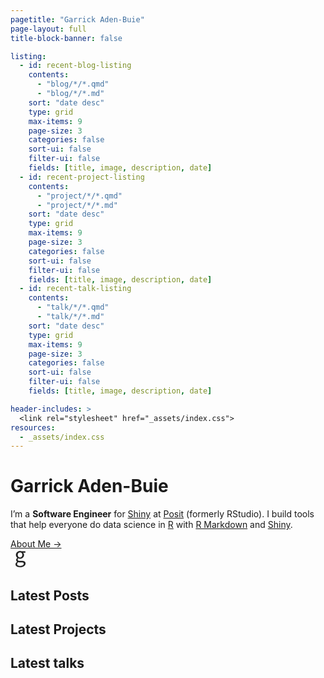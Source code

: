```yaml
---
pagetitle: "Garrick Aden-Buie"
page-layout: full
title-block-banner: false

listing:
  - id: recent-blog-listing
    contents:
      - "blog/*/*.qmd"
      - "blog/*/*.md"
    sort: "date desc"
    type: grid
    max-items: 9
    page-size: 3
    categories: false
    sort-ui: false
    filter-ui: false
    fields: [title, image, description, date]
  - id: recent-project-listing
    contents:
      - "project/*/*.qmd"
      - "project/*/*.md"
    sort: "date desc"
    type: grid
    max-items: 9
    page-size: 3
    categories: false
    sort-ui: false
    filter-ui: false
    fields: [title, image, description, date]
  - id: recent-talk-listing
    contents:
      - "talk/*/*.qmd"
      - "talk/*/*.md"
    sort: "date desc"
    type: grid
    max-items: 9
    page-size: 3
    categories: false
    sort-ui: false
    filter-ui: false
    fields: [title, image, description, date]

header-includes: >
  <link rel="stylesheet" href="_assets/index.css">
resources:
  - _assets/index.css
---
```


```{=html}
<div class="site-hero mb-5">
  <div class="site-intro">
    <h1 class="site-title text-primary mt-0 fw-lighter text-center text-sm-start">
      Garrick
      <span class="nowrap">Aden-Buie</span>
    </h1>

    <div class="social-icon-links my-3" aria-hidden="true">
      <a
        class="link-primary"
        href="https://fosstodon.org/@grrrck"
        title="fosstodon"
        target="_blank"
        rel="noopener"
      >
        <i class="fab fa-mastodon fa-lg fa-fw"></i>
      </a>

      <a
        class="link-primary"
        href="https://github.com/gadenbuie"
        title="github"
        target="_blank"
        rel="noopener"
      >
        <i class="fab fa-github fa-lg fa-fw"></i>
      </a>

      <a
        class="link-primary"
        href="https://gadenbuie.r-universe.dev"
        title="r-project"
        target="_blank"
        rel="noopener"
      >
        <i class="fab fa-r-project fa-lg fa-fw"></i>
      </a>

      <a
        class="link-primary"
        href="https://twitter.com/grrrck"
        title="twitter"
        target="_blank"
        rel="noopener"
      >
        <i class="fab fa-twitter fa-lg fa-fw"></i>
      </a>

      <a
        class="link-primary"
        href="https://keybase.io/grrrck"
        title="keybase"
        target="_blank"
        rel="noopener"
      >
        <i class="fab fa-keybase fa-lg fa-fw"></i>
      </a>

      <a
        class="link-primary"
        href="https://garrickadenbuie.bandcamp.com"
        title="bandcamp"
        target="_blank"
        rel="noopener"
      >
        <i class="fab fa-bandcamp fa-lg fa-fw"></i>
      </a>

      <a
        class="link-primary"
        href="http://orcid.org/0000-0002-7111-0077"
        title="orcid"
        target="_blank"
        rel="noopener"
      >
        <i class="ai ai-orcid fa-lg fa-fw"></i>
      </a>
    </div>

    <p class="site-into fs-5">
      I’m a <strong>Software Engineer</strong> for
      <a href="https://shiny.rstudio.com/">Shiny</a> at
      <a href="https://posit.co">Posit</a> (formerly RStudio). I build tools
      that help everyone do data science in <a href="https://r-project.org">R</a>
      with <a href="https://rmarkdown.rstudio.com">R Markdown</a> and
      <a href="https://shiny.rstudio.com">Shiny</a>.
    </p>
    <a class="mt4 action text" href="/about">About Me →</a>
  </div>

  <div class="site-logo order-first order-sm-last text-primary">
    <svg
      width="32"
      height="32"
      viewBox="0 0 128 128"
      fill="none"
      xmlns="http://www.w3.org/2000/svg"
    >
      <title>Go to Home</title>
      <g id="letter-g">
        <path
          id="g"
          d="M50.8792 58.1936L50.276 57.892L49.7704 58.3382C47.2594 60.5537 44.968 63.1107 44.968 67.44C44.968 69.9137 45.7844 72.1657 48.0184 73.7463C50.178 75.2743 53.525 76.072 58.352 76.072H71.888C79.9575 76.072 85.8368 77.3287 89.6761 79.8826C93.4342 82.3825 95.368 86.2149 95.368 91.776C95.368 103.907 82.4612 114.968 60.944 114.968C52.4879 114.968 45.4586 113.295 40.5784 110.226C35.7393 107.182 33 102.768 33 97.104C33 91.6616 36.5948 86.3124 42.7873 82.0902L43.224 81.7925V81.264V80.688V80.1338L42.754 79.84C39.5542 77.8402 37.032 74.3986 37.032 69.312C37.032 63.8746 40.7648 59.5327 44.2263 57.1789L44.664 56.8813V56.352V55.776V55.3L44.2946 54.9999C39.8705 51.4053 35.592 44.9041 35.592 36.912C35.592 22.2979 47.1373 13 60.944 13C64.7144 13 68.0469 13.6992 70.5176 14.66L70.6924 14.728H70.88H94.216V21.8H80.816H78.3238L80.1248 23.5226C83.2297 26.4925 85.576 31.5549 85.576 37.2C85.576 44.4186 82.8419 50.2301 78.4328 54.2446C74.0135 58.2683 67.8554 60.536 60.944 60.536C57.6353 60.536 53.9014 59.7047 50.8792 58.1936ZM49.8427 82.7505L49.3791 82.618L48.9868 82.8983C43.7539 86.636 41.368 91.0877 41.368 95.52C41.368 99.6654 43.5056 103.026 47.2483 105.302C50.9524 107.555 56.2309 108.76 62.672 108.76C69.5328 108.76 75.2823 106.99 79.3464 104.212C83.4026 101.438 85.848 97.5987 85.848 93.504C85.848 91.7541 85.5072 90.2297 84.7944 88.9373C84.0789 87.64 83.0216 86.6366 81.6852 85.883C79.0561 84.4004 75.3087 83.864 70.736 83.864H58.64C55.9628 83.864 52.7496 83.581 49.8427 82.7505ZM45.112 36.912C45.112 47.6205 52.2622 54.616 60.944 54.616C69.6258 54.616 76.776 47.6205 76.776 36.912C76.776 31.5789 75.0443 27.2505 72.1589 24.249C69.2746 21.2485 65.2994 19.64 60.944 19.64C56.5886 19.64 52.6135 21.2485 49.7291 24.249C46.8437 27.2505 45.112 31.5789 45.112 36.912Z"
          fill="currentColor"
          stroke="currentColor"
          stroke-width="2"
          class="site-brand-letter-g-1"
        ></path>
      </g>
    </svg>
  </div>
</div>
```

## Latest Posts

::: {#recent-blog-listing}
:::

## Latest Projects

::: {#recent-project-listing}
:::

## Latest talks

::: {#recent-talk-listing}
:::
